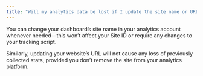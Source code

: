 ```yaml
---
title: "Will my analytics data be lost if I update the site name or URL?"
---
```


You can change your dashboard’s site name in your analytics account whenever needed—this won’t affect your Site ID or require any changes to your tracking script.

Similarly, updating your website’s URL will not cause any loss of previously collected stats, provided you don’t remove the site from your analytics platform.